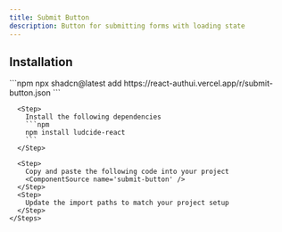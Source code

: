 ```yaml
---
title: Submit Button
description: Button for submitting forms with loading state
---
```


<ComponentPreview name='submit-button-demo'/>

## Installation

<ComponentInstall>
  <CLI>
    ```npm 
    npx shadcn@latest add https://react-authui.vercel.app/r/submit-button.json 
    ```
  </CLI>
  <Manual>
    <Steps>
      
      <Step>
        Install the following dependencies
        ```npm
        npm install ludcide-react
        ```
      </Step>
      
      <Step>
        Copy and paste the following code into your project
        <ComponentSource name='submit-button' />
      </Step>
      <Step>
        Update the import paths to match your project setup
      </Step>
    </Steps>
  </Manual>
</ComponentInstall>
